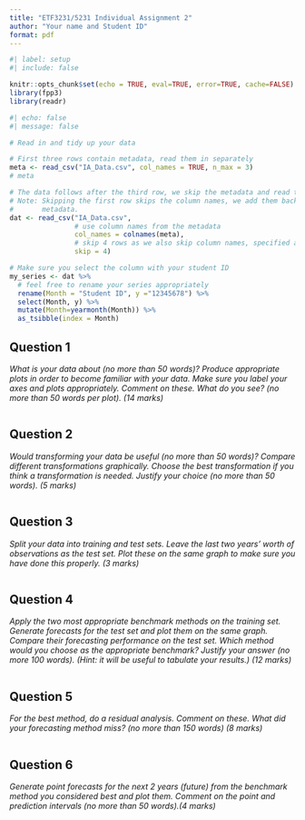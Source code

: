 ```yaml
---
title: "ETF3231/5231 Individual Assignment 2"
author: "Your name and Student ID"
format: pdf
---
```


```r
#| label: setup
#| include: false

knitr::opts_chunk$set(echo = TRUE, eval=TRUE, error=TRUE, cache=FALSE)
library(fpp3)
library(readr)
```

```r
#| echo: false
#| message: false

# Read in and tidy up your data

# First three rows contain metadata, read them in separately
meta <- read_csv("IA_Data.csv", col_names = TRUE, n_max = 3)
# meta

# The data follows after the third row, we skip the metadata and read the data. 
# Note: Skipping the first row skips the column names, we add them back from the
#       metadata.
dat <- read_csv("IA_Data.csv", 
                # use column names from the metadata
                col_names = colnames(meta),
                # skip 4 rows as we also skip column names, specified above
                skip = 4)

# Make sure you select the column with your student ID
my_series <- dat %>% 
  # feel free to rename your series appropriately
  rename(Month = "Student ID", y ="12345678") %>%
  select(Month, y) %>% 
  mutate(Month=yearmonth(Month)) %>% 
  as_tsibble(index = Month)
```

## Question 1

*What is your data about (no more than 50 words)? Produce appropriate plots in order to become familiar with your data. Make sure you label your axes and plots appropriately. Comment on these. What do you see? (no more than 50 words per plot). (14 marks)*

```r

```

\newpage
## Question 2

*Would transforming your data be useful (no more than 50 words)? Compare different transformations graphically. Choose the best transformation if you think a transformation is needed. Justify your choice (no more than 50 words). (5 marks)*

```r

```


\newpage
## Question 3

*Split your data into training and test sets. Leave the last two years’ worth of observations as the test set. Plot these on the same graph to make sure you have done this properly. (3 marks)*

```r

```
\newpage
## Question 4

*Apply the two most appropriate benchmark methods on the training set. Generate forecasts for the test set and plot them on the same graph. Compare their forecasting performance on the test set. Which method would you choose as the appropriate benchmark? Justify your answer (no more 100 words). (Hint: it will be useful to tabulate your results.) (12 marks)*

```r

```
\newpage
## Question 5

*For the best method, do a residual analysis. Comment on these. What did your forecasting method miss?  (no more than 150 words) (8 marks)*

```r

```
\newpage
## Question 6

*Generate point forecasts for the next 2 years (future) from the benchmark method you considered best and plot them. Comment on the point and prediction intervals (no more than 50 words).(4 marks)*

```r

```
